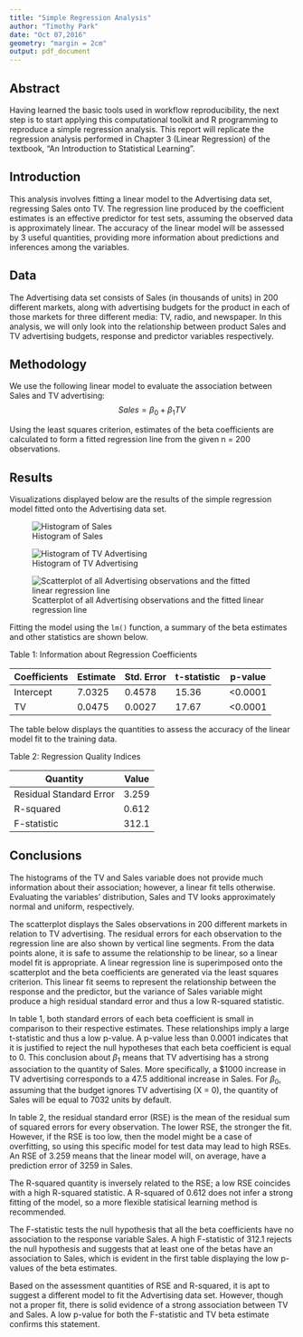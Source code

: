 ```yaml
---
title: "Simple Regression Analysis"
author: "Timothy Park"
date: "Oct 07,2016"
geometry: "margin = 2cm"
output: pdf_document
---
```

## Abstract

Having learned the basic tools used in workflow reproducibility, the next step is to start applying this computational toolkit and R programming to reproduce a simple regression analysis. This report will replicate the regression analysis performed in Chapter 3 (Linear Regression) of the textbook, "An Introduction to Statistical Learning". 

## Introduction

This analysis involves fitting a linear model to the Advertising data set, regressing Sales onto TV. The regression line produced by the coefficient estimates is an effective predictor for test sets, assuming the observed data is approximately linear. The accuracy of the linear model will be assessed by 3 useful quantities, providing more information about predictions and inferences among the variables.

## Data

The Advertising data set consists of Sales (in thousands of units) in 200 different markets, along with advertising budgets for the product in each of those markets for three different media: TV, radio, and newspaper. In this analysis, we will only look into the relationship between product Sales and TV advertising budgets, response and predictor variables respectively. 

## Methodology

We use the following linear model to evaluate the association between Sales and TV advertising: 
$$Sales = \beta_0 + \beta_1TV$$
                         
Using the least squares criterion, estimates of the beta coefficients are calculated to form a fitted regression line from the given n = 200 observations.

## Results

Visualizations displayed below are the results of the simple regression model fitted onto the Advertising data set.

![Histogram of Sales](images/histogram-sales.png)  

\newpage

![Histogram of TV Advertising](images/histogram-tv.png)  

\newpage

![Scatterplot of all Advertising observations and the fitted linear regression line](images/scatterplot-tv-sales.png)

\newpage

Fitting the model using the `lm()` function, a summary of the beta estimates and other statistics are shown below.  

Table 1: Information about Regression Coefficients

Coefficients| Estimate | Std. Error | t-statistic | p-value
------------|----------|------------|-------------|---------
Intercept   | 7.0325   | 0.4578     | 15.36       | <0.0001
TV          | 0.0475   | 0.0027     | 17.67       | <0.0001

The table below displays the quantities to assess the accuracy of the linear model fit to the training data.  
  
Table 2: Regression Quality Indices

Quantity               | Value
-----------------------|-------
Residual Standard Error| 3.259
R-squared              | 0.612
F-statistic            | 312.1

## Conclusions

The histograms of the TV and Sales variable does not provide much information about their association; however, a linear fit tells otherwise. Evaluating the variables' distribution, Sales and TV looks approximately normal and uniform, respectively.

The scatterplot displays the Sales observations in 200 different markets in relation to TV advertising. The residual errors for each observation to the regression line are also shown by vertical line segments. From the data points alone, it is safe to assume the relationship to be linear, so a linear model fit is appropriate. A linear regression line is superimposed onto the scatterplot and the beta coefficients are generated via the least squares criterion. This linear fit seems to represent the relationship between the response and the predictor, but the variance of Sales variable might produce a high residual standard error and thus a low R-squared statistic.

In table 1, both standard errors of each beta coefficient is small in comparison to their respective estimates. These relationships imply a large t-statistic and thus a low p-value. A p-value less than 0.0001 indicates that it is justified to reject the null hypotheses that each beta coefficient is equal to 0. This conclusion about $\beta_1$ means that TV advertising has a strong association to the quantity of Sales. More specifically, a $1000 increase in TV advertising corresponds to a 47.5 additional increase in Sales. For $\beta_0$, assuming that the budget ignores TV advertising (X = 0), the quantity of Sales will be equal to 7032 units by default.

In table 2, the residual standard error (RSE) is the mean of the residual sum of squared errors for every observation. The lower RSE, the stronger the fit. However, if the RSE is too low, then the model might be a case of overfitting, so using this specific model for test data may lead to high RSEs. An RSE of 3.259 means that the linear model will, on average, have a prediction error of 3259 in Sales.

The R-squared quantity is inversely related to the RSE; a low RSE coincides with a high R-squared statistic. A R-squared of 0.612 does not infer a strong fitting of the model, so a more flexible statisical learning method is recommended.

The F-statistic tests the null hypothesis that all the beta coefficients have no association to the response variable Sales. A high F-statistic of 312.1 rejects the null hypothesis and suggests that at least one of the betas have an association to Sales, which is evident in the first table displaying the low p-values of the beta estimates.

Based on the assessment quantities of RSE and R-squared, it is apt to suggest a different model to fit the Advertising data set. However, though not a proper fit, there is solid evidence of a strong association between TV and Sales. A low p-value for both the F-statistic and TV beta estimate confirms this statement. 

